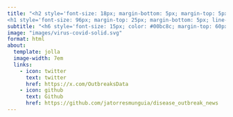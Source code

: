 ---
title: "<h2 style='font-size: 18px; margin-bottom: 5px; margin-top: 5px; line-height: 1;'>A GLOBAL DATASET OF PANDEMIC- AND EPIDEMIC-PRONE DISEASE</h2>
<h1 style='font-size: 96px; margin-top: 25px; margin-bottom: 5px; line-height: 0;'>OUTBREAKS</h1>"
subtitle: "<h6 style='font-size: 15px; color: #00bc8c; margin-top: 60px; line-height: 1;'>OPEN DATA FOR SCIENTIFIC RESEARCH</h6>"
image: "images/virus-covid-solid.svg"
format: html
about:
  template: jolla
  image-width: 7em
  links:
    - icon: twitter
      text: twitter
      href: https://x.com/OutbreaksData
    - icon: github
      text: Github
      href: https://github.com/jatorresmunguia/disease_outbreak_news
---

